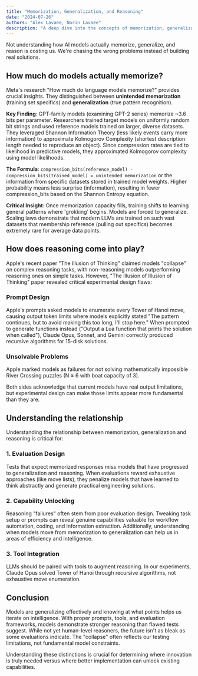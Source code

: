 ```yaml
---
title: "Memorization, Generalization, and Reasoning"
date: "2024-07-26"
authors: "Alex Lavaee, Norin Lavaee"
description: "A deep dive into the concepts of memorization, generalization, and reasoning in large language models."
---
```


Not understanding how AI models actually memorize, generalize, and reason is costing us. We're chasing the wrong problems instead of building real solutions.

## How much do models actually memorize?

Meta's research "How much do language models memorize?" provides crucial insights. They distinguished between **unintended memorization** (training set specifics) and **generalization** (true pattern recognition).

**Key Finding**: GPT-family models (examining GPT-2 series) memorize ~3.6 bits per parameter. Researchers trained target models on uniformly random bit strings and used reference models trained on larger, diverse datasets. They leveraged Shannon Information Theory (less likely events carry more information) to approximate Kolmogorov Complexity (shortest description length needed to reproduce an object). Since compression rates are tied to likelihood in predictive models, they approximated Kolmogorov complexity using model likelihoods.

**The Formula**: `compression_bits(reference_model) - compression_bits(trained_model) = unintended memorization` or the information from specific datasets stored in trained model weights. Higher probability means less surprise (information), resulting in fewer compression_bits based on the Shannon Entropy equation.

**Critical Insight**: Once memorization capacity fills, training shifts to learning general patterns where 'grokking' begins. Models are forced to generalize. Scaling laws demonstrate that modern LLMs are trained on such vast datasets that membership reference (pulling out specifics) becomes extremely rare for average data points.

## How does reasoning come into play?

Apple's recent paper "The Illusion of Thinking" claimed models "collapse" on complex reasoning tasks, with non-reasoning models outperforming reasoning ones on simple tasks. However, "The Illusion of Illusion of Thinking" paper revealed critical experimental design flaws:

### Prompt Design
Apple's prompts asked models to enumerate every Tower of Hanoi move, causing output token limits where models explicitly stated "The pattern continues, but to avoid making this too long, I'll stop here." When prompted to generate functions instead ("Output a Lua function that prints the solution when called"), Claude Opus, Sonnet, and Gemini correctly produced recursive algorithms for 15-disk solutions.

### Unsolvable Problems
Apple marked models as failures for not solving mathematically impossible River Crossing puzzles (N ≥ 6 with boat capacity of 3).

Both sides acknowledge that current models have real output limitations, but experimental design can make those limits appear more fundamental than they are.

## Understanding the relationship

Understanding the relationship between memorization, generalization and reasoning is critical for:

### 1. Evaluation Design
Tests that expect memorized responses miss models that have progressed to generalization and reasoning. When evaluations reward exhaustive approaches (like move lists), they penalize models that have learned to think abstractly and generate practical engineering solutions.

### 2. Capability Unlocking
Reasoning "failures" often stem from poor evaluation design. Tweaking task setup or prompts can reveal genuine capabilities valuable for workflow automation, coding, and information extraction. Additionally, understanding when models move from memorization to generalization can help us in areas of efficiency and intelligence.

### 3. Tool Integration
LLMs should be paired with tools to augment reasoning. In our experiments, Claude Opus solved Tower of Hanoi through recursive algorithms, not exhaustive move enumeration.

## Conclusion

Models are generalizing effectively and knowing at what points helps us iterate on intelligence. With proper prompts, tools, and evaluation frameworks, models demonstrate stronger reasoning than flawed tests suggest. While not yet human-level reasoners, the future isn't as bleak as some evaluations indicate. The "collapse" often reflects our testing limitations, not fundamental model constraints.

Understanding these distinctions is crucial for determining where innovation is truly needed versus where better implementation can unlock existing capabilities.
